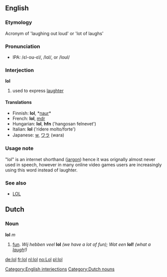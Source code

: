 ==English==

===Etymology===
Acronym of 'laughing out loud' or 'lot of laughs'

===Pronunciation===
* IPA: /&#603;l-o&#650;-&#603;l/, /l&#593;l/, or /lo&#650;l/

===Interjection===
'''lol''' 

#{{txt}} used to express [[laughter]]

====Translations====
*Finnish: '''lol''', *[[naur]]*
*French: '''lol''', [[mdr]]
*Hungarian: '''lol''', '''hfn''' ('hangosan felnevet')
*Italian: '''lol''' ('ridere molto/forte')
*Japanese: [[w]], [[ワラ]] (wara)

===Usage note===
"lol" is an internet shorthand ([[jargon]]) hence it was orignally almost never used in speech, however in many online video games users are increasingly using this word instead of laughter.

===See also===
*[[LOL]]

==Dutch==
===Noun===
'''lol''' ''m''

#[[fun]]. ''Wij hebben veel'' '''lol''' ''(we have a lot of fun); Wat een'' '''lol!''' ''(what a [[laugh]]!)''

[[Category:English interjections]]
[[Category:Dutch nouns]]

[[de:lol]]
[[fr:lol]]
[[nl:lol]]
[[no:Lol]]
[[pl:lol]]